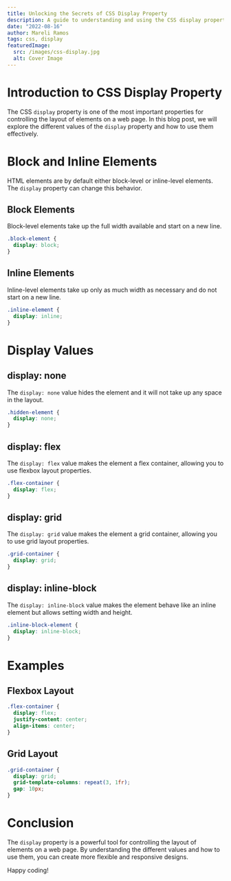 ```yaml
---
title: Unlocking the Secrets of CSS Display Property
description: A guide to understanding and using the CSS display property.
date: "2022-08-16"
author: Mareli Ramos
tags: css, display
featuredImage:
  src: /images/css-display.jpg
  alt: Cover Image
---
```


# Introduction to CSS Display Property

The CSS `display` property is one of the most important properties for controlling the layout of elements on a web page. In this blog post, we will explore the different values of the `display` property and how to use them effectively.

# Block and Inline Elements

HTML elements are by default either block-level or inline-level elements. The `display` property can change this behavior.

## Block Elements

Block-level elements take up the full width available and start on a new line.

```css
.block-element {
  display: block;
}
```

## Inline Elements

Inline-level elements take up only as much width as necessary and do not start on a new line.

```css
.inline-element {
  display: inline;
}
```

# Display Values

## display: none

The `display: none` value hides the element and it will not take up any space in the layout.

```css
.hidden-element {
  display: none;
}
```

## display: flex

The `display: flex` value makes the element a flex container, allowing you to use flexbox layout properties.

```css
.flex-container {
  display: flex;
}
```

## display: grid

The `display: grid` value makes the element a grid container, allowing you to use grid layout properties.

```css
.grid-container {
  display: grid;
}
```

## display: inline-block

The `display: inline-block` value makes the element behave like an inline element but allows setting width and height.

```css
.inline-block-element {
  display: inline-block;
}
```

# Examples

## Flexbox Layout

```css
.flex-container {
  display: flex;
  justify-content: center;
  align-items: center;
}
```

## Grid Layout

```css
.grid-container {
  display: grid;
  grid-template-columns: repeat(3, 1fr);
  gap: 10px;
}
```

# Conclusion

The `display` property is a powerful tool for controlling the layout of elements on a web page. By understanding the different values and how to use them, you can create more flexible and responsive designs.

Happy coding!
